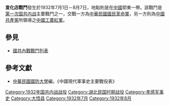 {{Infobox Military Conflict|
campaign=|
image=|
caption=|
conflict=宣化店戰鬥|
date=1932年7月1日－8月7日|
place=[[中國|中國]]鄂東|
result=國民革命軍佔領宣化店，紅軍自該據點撤退|
combatant1=中華民國國民革命軍80師|
combatant2=紅4軍獨立團、| 
commander1=[[李思愬|李思愬]]|
commander2=[[蔡中熙|蔡中熙]]|
strength1=|
strength2=|
casualties1=|
casualties2=|
}}
'''宣化店戰鬥'''發生於1932年7月1日－8月7日，地點則是在[[中國|中國]]鄂東一帶。該戰鬥是[[第一次国共内战|第一次国共内战]]主要戰鬥之一，交戰一方為[[中華民國|中華民國]][[國民革命軍|國民革命軍]]，另一方則為[[中國共產黨|中國共產黨]]所領導之[[中國工農紅軍|中國工農紅軍]]。
==參見==
*[[國共內戰戰鬥列表|國共內戰戰鬥列表]]
==參考文獻==
*[[中華民國|中華民國]][[國防大學_(臺灣)|國防大學]]編，《中國現代軍事史主要戰役表》

{{DEFAULTSORT:X}}
[[Category:1932年国共内战战役|Category:1932年国共内战战役]]
[[Category:湖北民国时期战役|Category:湖北民国时期战役]]
[[Category:孝感军事史|Category:孝感军事史]]
[[Category:大悟县|Category:大悟县]]
[[Category:1932年7月|Category:1932年7月]]
[[Category:1932年8月|Category:1932年8月]]